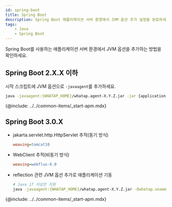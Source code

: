 ```yaml
---
id: spring-boot
title: Spring Boot
description: Spring Boot 애플리케이션 서버 환경에서 JVM 옵션 추가 설정을 완료하세요.
tags:
    - Java
    - Spring Boot
---
```


Spring Boot를 사용하는 애플리케이션 서버 환경에서 JVM 옵션을 추가하는 방법을 확인하세요. 

## Spring Boot 2.X.X 이하

시작 스크립트에 JVM 옵션으로 `-javaagent`를 추가하세요.

```bash
java -javaagent:{WHATAP_HOME}/whatap.agent-X.Y.Z.jar -jar {application.jar}
```

{@include: ../../common-items/_start-apm.mdx}

## Spring Boot 3.0.X

* jakarta.servlet.http.HttpServlet 추적(동기 방식)

  ```ini title='whatap.conf'
  weaving=tomcat10
  ```

* WebClient 추적(비동기 방식)

  ```ini title='whatap.conf'
  weaving=webflux-6.0
  ```

* reflection 관련 JVM 옵션 추가로 애플리케이션 기동

  ```bash
  # Java 17 이상만 지원
  java -javaagent:{WHATAP_HOME}/whatap.agent-X.Y.Z.jar -Dwhatap.oname={Agent_Name} --add-opens=java.base/java.lang=ALL-UNNAMED -jar {application.jar}
  ```

{@include: ../../common-items/_start-apm.mdx}